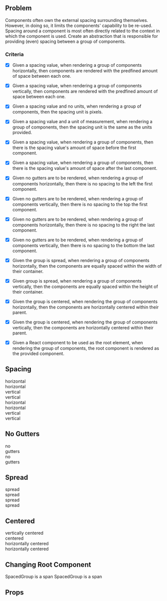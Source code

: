 
<Meta title="2020-02-25: SpacedGroup" />

<KataHeader name="SpacedGroup" />

## Problem

Components often own the external spacing surrounding themselves. However, in doing so, it limits the components' capability to be re-used. Spacing around a component is most often directly related to the context in which the component is used. Create an abstraction that is responsible for providing (even) spacing between a group of components.

### Criteria

- [x] Given a spacing value, when rendering a group of components horizontally, then components are rendered with the predfined amount of space between each one.
- [x] Given a spacing value, when rendering a group of components vertically, then components are rendered with the predfined amount of space between each one.
- [x] Given a spacing value and no units, when rendering a group of components, then the spacing unit is pixels.
- [x] Given a spacing value and a unit of measurement, when rendering a group of components, then the spacing unit is the same as the units provided.
- [x] Given a spacing value, when rendering a group of components, then there is the spacing value's amount of space before the first component.
- [x] Given a spacing value, when rendering a group of components, then there is the spacing value's amount of space after the last component.
- [x] Given no gutters are to be rendered, when rendering a group of components horizontally, then there is no spacing to the left the first component.
- [x] Given no gutters are to be rendered, when rendering a group of components vertically, then there is no spacing to the top the first component.
- [x] Given no gutters are to be rendered, when rendering a group of components horizontally, then there is no spacing to the right the last component.
- [x] Given no gutters are to be rendered, when rendering a group of components vertically, then there is no spacing to the bottom the last component.
- [x] Given the group is spread, when rendering a group of components horizontally, then the components are equally spaced within the width of their container.
- [x] Given group is spread, when rendering a group of components vertically, then the components are equally spaced within the height of their container.
- [x] Given the group is centered, when rendering the group of components horizontally, then the components are horizontally centered within their parent.
- [x] Given the group is centered, when rendering the group of components vertically, then the components are horizontally centered within their parent.
- [x] Given a React component to be used as the root element, when rendering the group of components, the root component is rendered as the provided component.


## Spacing

<Preview>
    <SpacedGroup direction={Direction.vertical} spacing={8}>
        <Border>
            <SpacedGroup spacing={16}>
                <div>horizontal</div>
                <span>horizontal</span>
            </SpacedGroup>
        </Border>
        <Border>
            <SpacedGroup spacing={16} direction={Direction.vertical}>
                <div>vertical</div>
                <span>vertical</span>
            </SpacedGroup>
        </Border>
        <Border>
            <SpacedGroup spacing={3} unit="rem">
                <div>horizontal</div>
                <span>horizontal</span>
            </SpacedGroup>
        </Border>
        <Border>
            <SpacedGroup spacing={3} direction={Direction.vertical} unit="rem">
                <div>vertical</div>
                <span>vertical</span>
            </SpacedGroup>
        </Border>
    </SpacedGroup>
</Preview>

## No Gutters

<Preview>
    <SpacedGroup direction={Direction.vertical} spacing={8}>
        <Border>
            <SpacedGroup noGutters spacing={16}>
                <div>no</div>
                <span>gutters</span>
            </SpacedGroup>
        </Border>
        <Border>
            <SpacedGroup noGutters spacing={16} direction={Direction.vertical}>
                <div>no</div>
                <span>gutters</span>
            </SpacedGroup>
        </Border>
    </SpacedGroup>
</Preview>

## Spread

<Preview>
    <SpacedGroup direction={Direction.vertical} spacing={8}>
        <Border>
        <SpacedGroup spread spacing={16}>
            <div>spread</div>
            <span>spread</span>
        </SpacedGroup>
    </Border>
    <div style={{border: '1px solid black', height: '300px'}}>
        <SpacedGroup spread spacing={16} direction={Direction.vertical}>
            <div>spread</div>
            <span>spread</span>
        </SpacedGroup>
    </div>
    </SpacedGroup>
</Preview>

## Centered

<Preview>
    <SpacedGroup direction={Direction.vertical} spacing={8}>
        <Border>
            <SpacedGroup centered spacing={16}>
                <div style={{lineHeight: '50px'}}>vertically centered</div>
                <span>centered</span>
                    <div style={{height: '35px', background: 'cyan', width: '35px'}}></div>
                    <div style={{height: '5px', background: 'cyan', width: '5px'}}></div>
            </SpacedGroup>
        </Border>
        <Border>
            <SpacedGroup centered spacing={16} direction={Direction.vertical}>
                <div>horizontally centered</div>
                <span>horizontally centered</span>
                    <div style={{height: '35px', background: 'cyan', width: '35px'}}></div>
                    <div style={{height: '5px', background: 'cyan', width: '5px'}}></div>
            </SpacedGroup>
        </Border>
    </SpacedGroup>
</Preview>

## Changing Root Component

<Preview>
    <Border>
        <SpacedGroup as="span" direction={Direction.vertical} spacing={16}>
            <span>SpacedGroup is a span</span>
            <span>SpacedGroup is a span</span>
        </SpacedGroup>
    </Border>
</Preview>


## Props

<Props of={SpacedGroup} />
